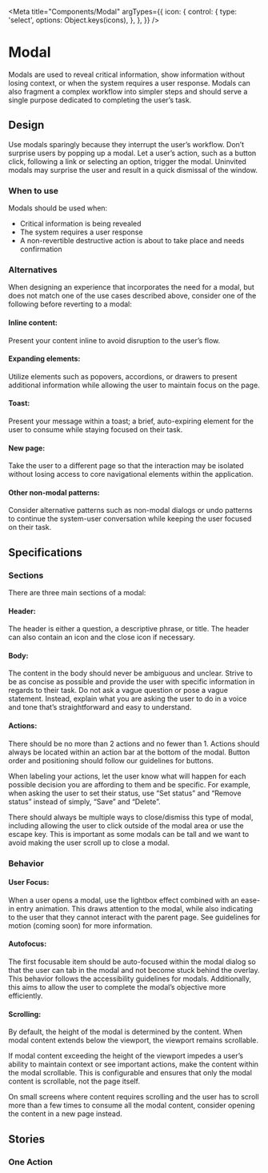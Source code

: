 <!-- Modal.stories.mdx -->


<Meta
  title="Components/Modal"
  argTypes={{
    icon: {
      control: {
        type: 'select',
        options: Object.keys(icons),
      },
    },
  }}
/>

# Modal

Modals are used to reveal critical information, show information without losing context, or when the system requires a user response. Modals can also fragment a complex workflow into simpler steps and should serve a single purpose dedicated to completing the user’s task.

<Canvas>
  <Story story={Default} />
</Canvas>

<ArgsTable of={Modal} story="^" />

## Design

Use modals sparingly because they interrupt the user’s workflow. Don’t surprise users by popping up a modal. Let a user’s action, such as a button click, following a link or selecting an option, trigger the modal. Uninvited modals may surprise the user and result in a quick dismissal of the window.

### When to use

Modals should be used when:

- Critical information is being revealed
- The system requires a user response
- A non-revertible destructive action is about to take place and needs confirmation

### Alternatives

When designing an experience that incorporates the need for a modal, but does not match one of the use cases described above, consider one of the following before reverting to a modal:

#### Inline content:

Present your content inline to avoid disruption to the user’s flow.

#### Expanding elements:

Utilize elements such as popovers, accordions, or drawers to present additional information while allowing the user to maintain focus on the page.

#### Toast:

Present your message within a toast; a brief, auto-expiring element for the user to consume while staying focused on their task.

#### New page:

Take the user to a different page so that the interaction may be isolated without losing access to core navigational elements within the application.

#### Other non-modal patterns:

Consider alternative patterns such as non-modal dialogs or undo patterns to continue the system-user conversation while keeping the user focused on their task.

## Specifications

### Sections

There are three main sections of a modal:

#### Header:

The header is either a question, a descriptive phrase, or title. The header can also contain an icon and the close icon if necessary.

#### Body:

The content in the body should never be ambiguous and unclear. Strive to be as concise as possible and provide the user with specific information in regards to their task. Do not ask a vague question or pose a vague statement. Instead, explain what you are asking the user to do in a voice and tone that’s straightforward and easy to understand.

#### Actions:

There should be no more than 2 actions and no fewer than 1. Actions should always be located within an action bar at the bottom of the modal. Button order and positioning should follow our guidelines for buttons.

When labeling your actions, let the user know what will happen for each possible decision you are affording to them and be specific. For example, when asking the user to set their status, use “Set status” and “Remove status” instead of simply, “Save” and “Delete”.

There should always be multiple ways to close/dismiss this type of modal, including allowing the user to click outside of the modal area or use the escape key. This is important as some modals can be tall and we want to avoid making the user scroll up to close a modal.

### Behavior

#### User Focus:

When a user opens a modal, use the lightbox effect combined with an ease-in entry animation. This draws attention to the modal, while also indicating to the user that they cannot interact with the parent page. See guidelines for motion (coming soon) for more information.

#### Autofocus:

The first focusable item should be auto-focused within the modal dialog so that the user can tab in the modal and not become stuck behind the overlay. This behavior follows the accessibility guidelines for modals. Additionally, this aims to allow the user to complete the modal’s objective more efficiently.

#### Scrolling:

By default, the height of the modal is determined by the content. When modal content extends below the viewport, the viewport remains scrollable.

If modal content exceeding the height of the viewport impedes a user’s ability to maintain context or see important actions, make the content within the modal scrollable. This is configurable and ensures that only the modal content is scrollable, not the page itself.

On small screens where content requires scrolling and the user has to scroll more than a few times to consume all the modal content, consider opening the content in a new page instead.

## Stories

### One Action

<Canvas>
  <Story story={OneButtonModalStory} />
</Canvas>
